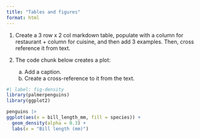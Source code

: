 ```yaml
---
title: "Tables and figures"
format: html
---
```


1.  Create a 3 row x 2 col markdown table, populate with a column for restaurant + column for cuisine, and then add 3 examples. Then, cross reference it from text.

2.  The code chunk below creates a plot:

    a. Add a caption.
    b. Create a cross-reference to it from the text.


```r
#| label: fig-density
library(palmerpenguins)
library(ggplot2)

penguins |> 
ggplot(aes(x = bill_length_mm, fill = species)) +
  geom_density(alpha = 0.3) +
  labs(x = "Bill length (mm)")
```
